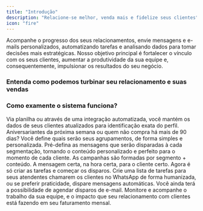 ```yaml
---
title: "Introdução"
description: "Relacione-se melhor, venda mais e fidelize seus clientes"
icon: "fire"
---
```


Acompanhe o progresso dos seus relacionamentos, envie mensagens e e-mails personalizados, automatizando tarefas e analisando dados para tomar decisões mais estratégicas. Nosso objetivo principal é fortalecer o vínculo com os seus clientes, aumentar a produtividade da sua equipe e, consequentemente, impulsionar os resultados do seu negócio.

### Entenda como podemos turbinar seu relacionamento e suas vendas

<CardGroup cols={2}>
  <Card title="Gestão de clientes e relacionamentos personalizados em um só lugar" icon="people-group" />

  <Card title="Gestão de equipe com foco em relacionamentos que geram resultados" icon="person-circle-check" />

  <Card title="Inteligência para identificação de oportunidades e expansão de receitas" icon="sparkles" />

  <Card title="Acompanhamento dos principais indicadores de performance e efetividade" icon="chart-line" />
</CardGroup>

### Como examente o sistema funciona?

<Steps>
  <Step title="Importe suas últimas vendas e os dados de seus clientes" icon="file-import">
    Via planilha ou através de uma integração automatizada, você mantém os dados de seus clientes atualizados para identificação exata do perfil.
  </Step>

  <Step title="Crie segmentações para seus clientes" icon="people-arrows">
    Aniversariantes da próxima semana ou quem não compra há mais de 90 dias? Você define quais serão seus agrupamentos, de forma simples e personalizada.
  </Step>

  <Step title="Prepare o conteúdo perfeito" icon="pen-to-square">
    Pré-defina as mensagens que serão disparadas à cada segmentação, tornando o conteúdo personalizado e perfeito para o momento de cada cliente.
  </Step>

  <Step title="Crie suas campanhas e prepare os disparos" icon="bullseye">
    As campanhas são formadas por segmento + conteúdo. A mensagem certa, na hora certa, para o cliente certo. Agora é só criar as tarefas e começar os disparos.
  </Step>

  <Step title="Escolha a melhor maneira e comece a disparar" icon="bullhorn">
    Crie uma lista de tarefas para seus atendentes chamarem os clientes no WhatsApp de forma humanizada, ou se preferir praticidade, dispare mensagens automáticas. Você ainda terá a possibilidade de agendar disparos de e-mail.
  </Step>

  <Step title="Hora de acompanhar os resultados" icon="ranking-star">
    Monitore e acompanhe o trabalho da sua equipe, e o impacto que seu relacionamento com clientes está fazendo em seu faturamento mensal.
  </Step>
</Steps>